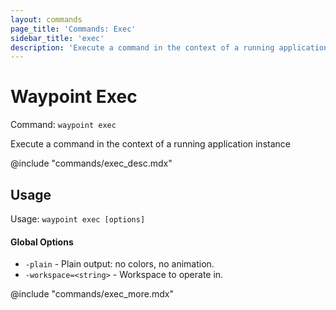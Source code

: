 ```yaml
---
layout: commands
page_title: 'Commands: Exec'
sidebar_title: 'exec'
description: 'Execute a command in the context of a running application instance'
---
```


# Waypoint Exec

Command: `waypoint exec`

Execute a command in the context of a running application instance

@include "commands/exec_desc.mdx"

## Usage

Usage: `waypoint exec [options]`

#### Global Options

- `-plain` - Plain output: no colors, no animation.
- `-workspace=<string>` - Workspace to operate in.

@include "commands/exec_more.mdx"
